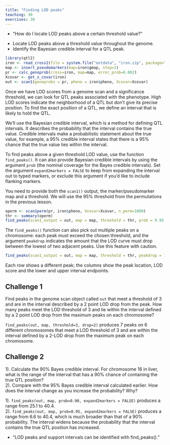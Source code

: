 ```yaml
---
title: "Finding LOD peaks"
teaching: 30
exercises: 30
---
```


:::::::::::::::::::::::::::::::::::::: questions 

- "How do I locate LOD peaks above a certain threshold value?"

::::::::::::::::::::::::::::::::::::::::::::::::

::::::::::::::::::::::::::::::::::::: objectives

- Locate LOD peaks above a threshold value throughout the genome.
- Identify the Bayesian credible interval for a QTL peak.

::::::::::::::::::::::::::::::::::::::::::::::::


```r
library(qtl2)
iron <- read_cross2(file = system.file("extdata", "iron.zip", package="qtl2") )
map <- insert_pseudomarkers(map=iron$gmap, step=1)
pr <- calc_genoprob(cross=iron, map=map, error_prob=0.002)
Xcovar <- get_x_covar(iron)
out <- scan1(genoprobs = pr, pheno = iron$pheno, Xcovar=Xcovar)
```

Once we have LOD scores from a genome scan and a significance threshold, we can 
look for QTL peaks associated with the phenotype. High LOD scores indicate the 
neighborhood of a QTL but don't give its precise position. To find the exact 
position of a QTL, we define an interval that is likely to hold the QTL.

We'll use the Bayesian credible interval, which is a method for defining QTL 
intervals. It describes the probability that the interval contains the true 
value. Credible intervals make a probabilistic statement about the true value, 
for example, a 95% credible interval states that there is a 95% chance that the 
true value lies within the interval.

To find peaks above a given threshold LOD value, use the function 
`find_peaks()`. It can also provide Bayesian credible intervals by using the 
argument `prob` (the nominal coverage for the Bayes credible intervals). Set the 
argument `expand2markers = FALSE` to keep from expanding the interval out to 
typed markers, or exclude this argument if you'd like to include flanking 
markers.

You need to provide both the `scan1()` output, the marker/pseudomarker map and a 
threshold. We will use the 95% threshold from the permutations in the previous 
lesson.

```r
operm <- scan1perm(pr, iron$pheno, Xcovar=Xcovar, n_perm=1000)
thr <- summary(operm)
find_peaks(scan1_output = out, map = map, threshold = thr, prob = 0.95, expand2markers = FALSE)
```

The `find_peaks()` function can also pick out multiple peaks on a chromosome: 
each peak must exceed the chosen threshold, and the argument `peakdrop` 
indicates the amount that the LOD curve must drop between the lowest of two 
adjacent peaks.  Use this feature with caution.

```r
find_peaks(scan1_output = out, map = map, threshold = thr, peakdrop = 1.8, prob = 0.95, expand2markers = FALSE)
```

Each row shows a different peak; the columns show the peak location, LOD score 
and the lower and upper interval endpoints.

::::::::::::::::::::::::::::::::::::: challenge 

## Challenge 1

Find peaks in the genome scan object called `out` that meet a threshold of 3 and 
are in the interval described by a 2 point LOD drop from the peak. How many 
peaks meet the LOD threshold of 3 and lie within the interval defined by a 2 
point LOD drop from the maximum peaks on each chromosome?

:::::::::::::::::::::::: solution 

`find_peaks(out, map, threshold=3, drop=2)` produces 7 peaks on 6 different 
chromosomes that meet a LOD threshold of 3 and are within the interval defined 
by a 2-LOD drop from the maximum peak on each chromosome.

:::::::::::::::::::::::::::::::::


## Challenge 2

1). Calculate the 90% Bayes credible interval.
For chromosome 16 in liver, what is the range of the interval that has a 90% 
chance of containing the true QTL position?  
2). Compare with the 95% Bayes credible interval calculated earlier. How does 
the interval change as you increase the probability? Why?

:::::::::::::::::::::::: solution 

1). `find_peaks(out, map, prob=0.90, expand2markers = FALSE)` produces a range 
from 25.1 to 40.4.  
2). `find_peaks(out, map, prob=0.95, expand2markers = FALSE)` produces a range 
from 6.6 to 40.4, which is much broader than that of a 90% probability. The 
interval widens because the probability that the interval contains the true QTL 
position has increased. 

:::::::::::::::::::::::::::::::::
::::::::::::::::::::::::::::::::::::::::::::::::

::::::::::::::::::::::::::::::::::::: keypoints 

- "LOD peaks and support intervals can be identified with find_peaks()."

::::::::::::::::::::::::::::::::::::::::::::::::

